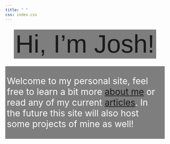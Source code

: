 ```yaml
---
title: " "
css: index.css
---
```



::: {style="font-size:1.5rem; text-align: center;"}


[[ Hi, I'm Josh!]{.dim-text style="font-family:'IBM Plex Sans', sans-serif;"}]{style="font-size: 5rem; color: var(--dim-text)!important; padding-bottom: 0pt; font-family: 'IBM Plex Sans Condensed'; font-weight: 500; background-color:  rgba(0, 0, 0, 0.5); color: white; padding: 2px 5px;"}

:::


::: {style="font-size:2.0em; text-align: left; background-color:  rgba(0, 0, 0, 0.5); color: white; padding: 2px 5px;"}

Welcome to my personal site, feel free to learn a bit more [about me](aboutPage/about.qmd) or read any of my current [articles](articles/blog.qmd). In the future this site will also host some projects of mine as well!

:::
